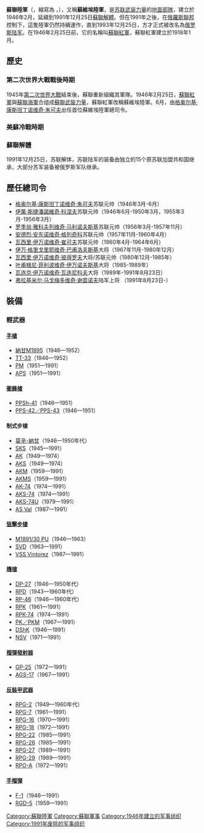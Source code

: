 {{Multiple issues|
{{Unreferenced|time=2015-09-07T13:53:33+00:00}}
{{Expand language|1=en|time=2021-11-14T05:27:45+00:00}}
}}
{{Infobox military unit
| unit_name       = 苏联陆军<br>Советская Армия
| native_name     = Советская Армия<br>Sovetskaya Armiya
| image           = [[File:Red_Army_flag.svg|220px]]
| image2          = [[File:Red_Army_flag_(reverse).svg|220px]]
| alt             =
| caption2         = 苏联陆军军旗（正面和背面)
| dates           = 1946年2月25日 - 1993年12月25日
| country         ={{flagcountry|USSR}}
| countries       =
| allegiance      =
| branch          =
| type            =[[武装力量|武装力量]]
| role            =[[地面战争|陆地战争]]
| size            =
| command_structure =
| garrison        =
| garrison_label  =
| nickname        =
| patron          =
| motto           =
| colors          = 
| colors_label    = 
| march           =
| mascot          =
| anniversaries   =
| equipment       =
| equipment_label =
| battles         =
| decorations     =
| battle_honours  =
| battle_honours_label =
| disbanded       = 1991年12月25日
| flying_hours    =
| website         =
<!-- Commanders -->
|commander1        =
|commander1_label  =
|commander2        =
|commander2_label  =
|commander3        =
|commander3_label  =
|notable_commanders=[[朱可夫|朱可夫]] [[苏联元帅|元帅]]
<!-- Insignia -->
|identification_symbol        =
|identification_symbol_label  =
|identification_symbol_2      =
|identification_symbol_2_label=
}}
'''蘇聯陸軍'''（{{lang-ru|Советская Армия}}，縮寫為 {{lang|ru|CA}}，{{lang-en|Soviet Army}}），又稱'''蘇維埃陸軍'''，是[[苏联武装力量|苏联武装力量]]的[[陸軍|地面部隊]]，建立於1946年2月，延續到1991年12月25日[[蘇聯解體|蘇聯解體]]。但在1991年之後，在[[俄羅斯聯邦|俄羅斯聯邦]]控制下，這隻陸軍仍然持續運作，直到1993年12月25日，方才正式被改名為[[俄罗斯陆军|俄罗斯陆军]]。在1946年2月25日前，它的名稱叫[[蘇聯紅軍|蘇聯紅軍]]，蘇聯紅軍建立於1918年1月。

==歷史==
===第二次世界大戰戰後時期===
1945年[[第二次世界大戰|第二次世界大戰]]結束後，蘇聯重新組織其軍隊。1946年2月25日，[[蘇聯紅軍|蘇聯紅軍]]與[[蘇聯海軍|蘇聯海軍]]合组成[[蘇聯武裝力量|蘇聯武裝力量]]，蘇聯紅軍改稱蘇維埃陸軍。6月，由[[格奥尔基·康斯坦丁诺维奇·朱可夫|格奥尔基·康斯坦丁诺维奇·朱可夫]]出任首位蘇維埃陸軍總司令。

===美蘇冷戰時期===
===蘇聯解體===
1991年12月25日，苏联解体，苏联陆军的装备由独立的15个原苏联加盟共和国继承，大部分苏军装备被俄罗斯军队继承。

==歷任總司令==
*[[格奥尔基·康斯坦丁诺维奇·朱可夫|格奥尔基·康斯坦丁诺维奇·朱可夫]]苏联元帅（1946年3月-6月）
*[[伊萬·斯捷潘諾維奇·科涅夫|伊萬·斯捷潘諾維奇·科涅夫]]苏联元帅（1946年6月-1950年3月，1955年3月-1956年3月）
*[[罗季翁·雅科夫列维奇·马利诺夫斯基|罗季翁·雅科夫列维奇·马利诺夫斯基]]苏联元帅（1956年3月-1957年11月）
*[[安德烈·安东诺维奇·格列奇科|安德烈·安东诺维奇·格列奇科]]苏联元帅（1957年11月-1960年4月）
*[[瓦西里·伊万诺维奇·崔可夫|瓦西里·伊万诺维奇·崔可夫]]苏联元帅（1960年4月-1964年6月）
*[[伊万·格里戈里耶维奇·巴甫洛夫斯基|伊万·格里戈里耶维奇·巴甫洛夫斯基]]大将（1967年11月-1980年12月）
*[[瓦西里·伊万诺维奇·彼得罗夫|瓦西里·伊万诺维奇·彼得罗夫]]大将/苏联元帅（1980年12月-1985年）
*[[叶甫根尼·菲利波维奇·伊万诺夫斯基|叶甫根尼·菲利波维奇·伊万诺夫斯基]]大将（1985-1989年）
*[[瓦连京·伊万诺维奇·瓦连尼科夫|瓦连京·伊万诺维奇·瓦连尼科夫]]大将（1989年-1991年8月23日）
*[[弗拉基米尔·马戈梅多维奇·谢苗诺夫|弗拉基米尔·马戈梅多维奇·谢苗诺夫]]陆军上将 （1991年8月23日-）

==裝備==

===輕武器===

====[[手槍|手槍]]====
* [[納甘M1895轉輪手槍|納甘M1895]]（1946—1952）
* [[TT手槍|TT-33]]（1946—1952）
* [[馬卡洛夫手槍|PM]]（1951—1991）
* [[斯捷奇金自動手槍|APS]]（1951—1991）

====[[衝鋒槍|衝鋒槍]]====
* [[PPSh-41衝鋒槍|PPSh-41]]（1946—1951）
* [[PPS衝鋒槍|PPS-42／PPS-43]]（1946—1951）

====制式步槍====
* [[莫辛-納甘步槍|莫辛-納甘]]（1946—1950年代）
* [[SKS半自動步槍|SKS]]（1945—1991）
* [[卡拉什尼科夫自動步槍|AK]]（1949—1974）
* [[卡拉什尼科夫自動步槍|AKS]]（1949—1974）
* [[AKM突擊步槍|AKM]]（1959—1991）
* [[AKM突擊步槍|AKMS]]（1959—1991）
* [[AK-74突擊步槍|AK-74]]（1974—1991）
* [[AK-74突擊步槍|AKS-74]]（1974—1991）
* [[AKS-74U卡賓槍|AKS-74U]]（1979—1991）
* [[AS_Val微聲自動步槍|AS Val]]（1987—1991）

====[[狙擊步槍|狙擊步槍]]====
* [[莫辛-納甘步槍|M1891/30 PU]]（1946—1963）
* [[SVD狙擊步槍|SVD]]（1963—1991）
* [[VSS_Vintorez狙擊步槍|VSS Vintorez]]（1987—1991）

====[[機槍|機槍]]====
* [[DP輕機槍|DP-27]]（1946—1950年代）
* [[RPD輕機槍|RPD]]（1943—1960年代）
* [[RP-46輕機槍|RP-46]]（1946—1960年代）
* [[RPK輕機槍|RPK]]（1961—1991）
* [[RPK-74輕機槍|RPK-74]]（1974—1991）
* [[PK通用機槍|PK／PKM]]（1967—1991）
* [[DShK重機槍|DShK]]（1946—1991）
* [[NSV重機槍|NSV]]（1971—1991）

====[[榴彈發射器|榴彈發射器]]====
* [[GP-25榴彈發射器|GP-25]]（1972—1991）
* [[AGS-17烈火自動榴彈發射器|AGS-17]]（1967—1991）

====[[反裝甲武器|反裝甲武器]]====
* [[RPG-2|RPG-2]]（1949—1960年代）
* [[RPG-7|RPG-7]]（1961—1991）
* [[RPG-16|RPG-16]]（1970—1991）
* [[RPG-18|RPG-18]]（1972—1991）
* [[RPG-22|RPG-22]]（1985—1991）
* [[RPG-26|RPG-26]]（1985—1991）
* [[RPG-27|RPG-27]]（1989—1991）
* [[RPG-29|RPG-29]]（1989—1991）
* [[RPO-A大黃蜂火箭筒|RPO-A]]（1972—1991）

====[[手榴彈|手榴彈]]====
* [[蘇聯F-1手榴彈|F-1]]（1946—1991）
* [[RGD-5手榴彈|RGD-5]]（1959—1991）

[[Category:蘇聯陸軍|Category:蘇聯陸軍]]
[[Category:蘇聯軍事|Category:蘇聯軍事]]
[[Category:1946年建立的军事组织|Category:1946年建立的军事组织]]
[[Category:1991年废除的军事组织|Category:1991年废除的军事组织]]
